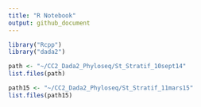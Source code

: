 ```yaml
---
title: "R Notebook"
output: github_document
---
```


```r
library("Rcpp")
library("dada2")
```

```r
path <- "~/CC2_Dada2_Phyloseq/St_Stratif_10sept14"
list.files(path)
```

```r
path15 <- "~/CC2_Dada2_Phyloseq/St_Stratif_11mars15"
list.files(path15)
```

